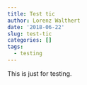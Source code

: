 ```yaml
---
title: Test tic
author: Lorenz Walthert
date: '2018-06-22'
slug: test-tic
categories: []
tags:
  - testing
---
```


This is just for testing.
